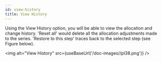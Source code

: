 ```yaml
---
id: view-history
title: View History
---
```


Using the View History option, you will be able to view the allocation
and change history. 'Reset all' would delete all the allocation
adjustments made to the series. 'Restore to this step' traces back to
the selected step (see Figure below).

<img alt="View History" src={useBaseUrl('/doc-images//pl38.png')} />
